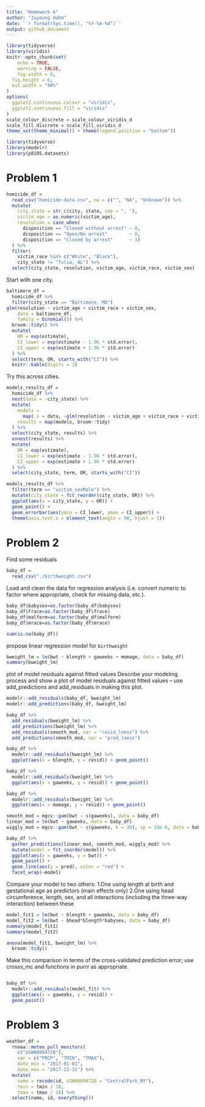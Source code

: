 ```yaml
---
title: "Homework 6"
author: "Juyoung Hahm"
date: '`r format(Sys.time(), "%Y-%m-%d")`'
output: github_document
---
```


```r
library(tidyverse)
library(viridis)
knitr::opts_chunk$set(
	echo = TRUE,
	warning = FALSE,
	fig.width = 8, 
  fig.height = 6,
  out.width = "90%"
)
options(
  ggplot2.continuous.colour = "viridis",
  ggplot2.continuous.fill = "viridis"
)
scale_colour_discrete = scale_colour_viridis_d
scale_fill_discrete = scale_fill_viridis_d
theme_set(theme_minimal() + theme(legend.position = "bottom"))
```

```r
library(tidyverse)
library(modelr)
library(p8105.datasets)
```

# Problem 1

```r
homicide_df = 
  read_csv("homicide-data.csv", na = c("", "NA", "Unknown")) %>% 
  mutate(
    city_state = str_c(city, state, sep = ", "),
    victim_age = as.numeric(victim_age),
    resolution = case_when(
      disposition == "Closed without arrest" ~ 0,
      disposition == "Open/No arrest"        ~ 0,
      disposition == "Closed by arrest"      ~ 1)
  ) %>% 
  filter(
    victim_race %in% c("White", "Black"),
    city_state != "Tulsa, AL") %>% 
  select(city_state, resolution, victim_age, victim_race, victim_sex)
```


Start with one city.

```r
baltimore_df =
  homicide_df %>% 
  filter(city_state == "Baltimore, MD")
glm(resolution ~ victim_age + victim_race + victim_sex, 
    data = baltimore_df,
    family = binomial()) %>% 
  broom::tidy() %>% 
  mutate(
    OR = exp(estimate),
    CI_lower = exp(estimate - 1.96 * std.error),
    CI_upper = exp(estimate + 1.96 * std.error)
  ) %>% 
  select(term, OR, starts_with("CI")) %>% 
  knitr::kable(digits = 3)
```


Try this across cities.

```r
models_results_df = 
  homicide_df %>% 
  nest(data = -city_state) %>% 
  mutate(
    models = 
      map(.x = data, ~glm(resolution ~ victim_age + victim_race + victim_sex, data = .x, family = binomial())),
    results = map(models, broom::tidy)
  ) %>% 
  select(city_state, results) %>% 
  unnest(results) %>% 
  mutate(
    OR = exp(estimate),
    CI_lower = exp(estimate - 1.96 * std.error),
    CI_upper = exp(estimate + 1.96 * std.error)
  ) %>% 
  select(city_state, term, OR, starts_with("CI")) 
```

```r
models_results_df %>% 
  filter(term == "victim_sexMale") %>% 
  mutate(city_state = fct_reorder(city_state, OR)) %>% 
  ggplot(aes(x = city_state, y = OR)) + 
  geom_point() + 
  geom_errorbar(aes(ymin = CI_lower, ymax = CI_upper)) + 
  theme(axis.text.x = element_text(angle = 90, hjust = 1))
```



# Problem 2

Find some residuals

```r
baby_df = 
  read_csv("./birthweight.csv")
```

Load and clean the data for regression analysis (i.e. convert numeric to factor where appropriate, check for missing data, etc.).
```r
baby_df$babysex=as.factor(baby_df$babysex)
baby_df$frace=as.factor(baby_df$frace)
baby_df$malform=as.factor(baby_df$malform)
baby_df$mrace=as.factor(baby_df$mrace)

sum(is.na(baby_df))

```

propose linear regression model for `birthweight`
```r
bweight_lm = lm(bwt ~ blength + gaweeks + momage, data = baby_df)
summary(bweight_lm)

```
plot of model residuals against fitted values
Describe your modeling process and show a plot of model residuals against fitted values – use add_predictions and add_residuals in making this plot.
```r
modelr::add_residuals(baby_df, bweight_lm)
modelr::add_predictions(baby_df, bweight_lm)

baby_df %>%
  add_residuals(bweight_lm) %>%
  add_predictions(bweight_lm) %>%
  add_residuals(smooth_mod, var = "resid_loess") %>%
  add_predictions(smooth_mod, var = "pred_loess")

baby_df %>% 
  modelr::add_residuals(bweight_lm) %>% 
  ggplot(aes(x = blength, y = resid)) + geom_point()

baby_df %>% 
  modelr::add_residuals(bweight_lm) %>% 
  ggplot(aes(x = gaweeks, y = resid)) + geom_point()

baby_df %>% 
  modelr::add_residuals(bweight_lm) %>% 
  ggplot(aes(x = momage, y = resid)) + geom_point()


```

```r
smooth_mod = mgcv::gam(bwt ~ s(gaweeks), data = baby_df)
linear_mod = lm(bwt ~ gaweeks, data = baby_df)
wiggly_mod = mgcv::gam(bwt ~ s(gaweeks, k = 30), sp = 10e-6, data = baby_df)

baby_df %>% 
  gather_predictions(linear_mod, smooth_mod, wiggly_mod) %>% 
  mutate(model = fct_inorder(model)) %>% 
  ggplot(aes(x = gaweeks, y = bwt)) + 
  geom_point() + 
  geom_line(aes(y = pred), color = "red") + 
  facet_wrap(~model)
```

Compare your model to two others:
1.One using length at birth and gestational age as predictors (main effects only)
2.One using head circumference, length, sex, and all interactions (including the three-way interaction) between these
```r
model_fit1 = lm(bwt ~ blength + gaweeks, data = baby_df)
model_fit2 = lm(bwt ~ bhead*blength*babysex, data = baby_df)
summary(model_fit1)
summary(model_fit2)
```

```r
anova(model_fit1, bweight_lm) %>% 
  broom::tidy()
```

Make this comparison in terms of the cross-validated prediction error; use crossv_mc and functions in purrr as appropriate.
```r

```


```r
baby_df %>% 
  modelr::add_residuals(model_fit) %>% 
  ggplot(aes(x = gaweeks, y = resid)) + 
  geom_point()
```

# Problem 3
```r
weather_df = 
  rnoaa::meteo_pull_monitors(
    c("USW00094728"),
    var = c("PRCP", "TMIN", "TMAX"), 
    date_min = "2017-01-01",
    date_max = "2017-12-31") %>%
  mutate(
    name = recode(id, USW00094728 = "CentralPark_NY"),
    tmin = tmin / 10,
    tmax = tmax / 10) %>%
  select(name, id, everything())
```

